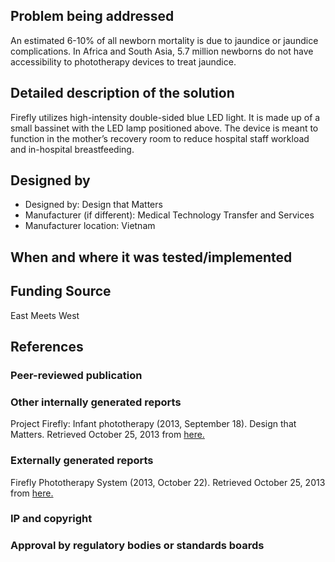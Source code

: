 {{Medical Device
|Health Topic=Child mortality
|Classification=Treatment
|Scope=Prototype
|Location=Asia
|Image=CONTEXT Two Infants in Phototherapy(small).JPG
}}
<!-- Please make sure to use the format provided below for consistency between all devices. -->
==Problem being addressed==
An estimated 6-10% of all newborn mortality is due to jaundice or jaundice complications. In Africa and South Asia, 5.7 million newborns  do not have accessibility to phototherapy devices to treat jaundice.

==Detailed description of the solution==
Firefly utilizes high-intensity double-sided blue LED light. It is made up of a small bassinet with the LED lamp positioned above.  The device is meant to function in the mother’s recovery room to reduce hospital staff workload and in-hospital breastfeeding.

==Designed by==
*Designed by: Design that Matters
*Manufacturer (if different): Medical Technology Transfer and Services
*Manufacturer location: Vietnam

==When and where it was tested/implemented ==
 
==Funding Source==
East Meets West

==References==
===Peer-reviewed publication===

===Other internally generated reports===
Project Firefly: Infant phototherapy (2013, September 18). Design that Matters. Retrieved October 25, 2013 from [http://designthatmatters.org/portfolio/projects/firefly/ here.]
===Externally generated reports===
Firefly Phototherapy System (2013, October 22). Retrieved October 25, 2013 from [http://maternova.net/health-innovations/firefly-phototherapy-system here.]

===IP and copyright===
===Approval by regulatory bodies or standards boards===

<!-- Add relevant categories, such as [[Category:HIV]] or [[Category:Malaria]] below this line -->